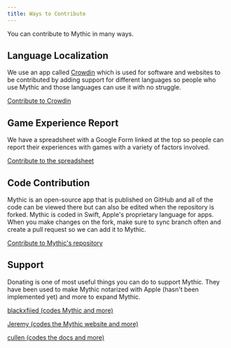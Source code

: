 ```yaml
---
title: Ways to Contribute
---
```


You can contribute to Mythic in many ways.

## Language Localization

We use an app called [Crowdin](https://crowdin.com/) which is used for software and websites to be contributed by adding support for different languages so people who use Mythic and those languages can use it with no struggle.

[Contribute to Crowdin](https://crowdin.com/project/mythicapp)

## Game Experience Report

We have a spreadsheet with a Google Form linked at the top so people can report their experiences with games with a variety of factors involved.

[Contribute to the spreadsheet](https://forms.gle/o8zHRSefds7VR2MF8)

## Code Contribution

Mythic is an open-source app that is published on GitHub and all of the code can be viewed there but can also be edited when the repository is forked. Mythic is coded in Swift, Apple's proprietary language for apps. When you make changes on the fork, make sure to sync branch often and create a pull request so we can add it to Mythic.

[Contribute to Mythic's repository](https://github.com/MythicApp/Mythic/fork)

## Support

Donating is one of most useful things you can do to support Mythic. They have been used to make Mythic notarized with Apple (hasn't been implemented yet) and more to expand Mythic.

[blackxfiied (codes Mythic and more)](https://ko-fi.com/blackxfiied)

[Jeremy (codes the Mythic website and more)](https://ko-fi.com/jeremybosma)

[cullen (codes the docs and more)](https://paypal.me/cullenroberts123)
